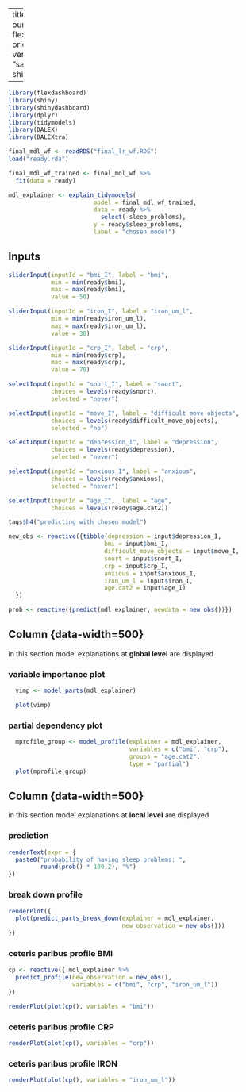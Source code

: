 
---
title: "NHANES: What affects our sleep?"
output: 
  flexdashboard::flex_dashboard:
    orientation: rows
    vertical_layout: fill
    theme: "sandstone" # or"yeti"
runtime: shiny

---


```{r setup, include=FALSE}
library(flexdashboard)
library(shiny)
library(shinydashboard)
library(dplyr)
library(tidymodels)
library(DALEX)
library(DALEXtra)
```

```{r load model & data}
final_mdl_wf <- readRDS("final_lr_wf.RDS") 
load("ready.rda")


```


```{r xplainable, include=FALSE}
final_mdl_wf_trained <- final_mdl_wf %>% 
  fit(data = ready)

mdl_explainer <- explain_tidymodels(
                        model = final_mdl_wf_trained, 
                        data = ready %>% 
                          select(-sleep_problems), 
                        y = ready$sleep_problems,
                        label = "chosen model")

```


Inputs {.sidebar}
-----------------------------------------------------------------------

```{r}
sliderInput(inputId = "bmi_I", label = "bmi",
            min = min(ready$bmi), 
            max = max(ready$bmi),
            value = 50)

sliderInput(inputId = "iron_I", label = "iron_um_l",
            min = min(ready$iron_um_l), 
            max = max(ready$iron_um_l),
            value = 30)

sliderInput(inputId = "crp_I", label = "crp",
            min = min(ready$crp), 
            max = max(ready$crp),
            value = 70)

selectInput(inputId = "snort_I", label = "snort", 
            choices = levels(ready$snort),
            selected = "never")

selectInput(inputId = "move_I", label = "difficult move objects", 
            choices = levels(ready$difficult_move_objects),
            selected = "no")

selectInput(inputId = "depression_I", label = "depression", 
            choices = levels(ready$depression),
            selected = "never")

selectInput(inputId = "anxious_I", label = "anxious", 
            choices = levels(ready$anxious),
            selected = "never")

selectInput(inputId = "age_I",  label = "age",
            choices = levels(ready$age.cat2))

tags$h4("predicting with chosen model")

new_obs <- reactive({tibble(depression = input$depression_I,
                           bmi = input$bmi_I,
                           difficult_move_objects = input$move_I,
                           snort = input$snort_I,
                           crp = input$crp_I,
                           anxious = input$anxious_I,
                           iron_um_l = input$iron_I,
                           age.cat2 = input$age_I)
  })

prob <- reactive({predict(mdl_explainer, newdata = new_obs())})
```

Column {data-width=500} {.tabset}
-----------------------------------------------------------------------
in this section model explanations at __global level__ are displayed

### variable importance plot

```{r}
  vimp <- model_parts(mdl_explainer)

  plot(vimp)
```



### partial dependency plot

```{r}
  mprofile_group <- model_profile(explainer = mdl_explainer, 
                                  variables = c("bmi", "crp"),
                                  groups = "age.cat2", 
                                  type = "partial")
  plot(mprofile_group)

```

Column {data-width=500} {.tabset}
-----------------------------------------------------------------------

in this section model explanations at __local level__ are displayed

### prediction {data-height=50}
```{r}
renderText(expr = { 
  paste0("probability of having sleep problems: ", 
         round(prob() * 100,2), "%")
})

```



### break down profile
```{r}
renderPlot({
  plot(predict_parts_break_down(explainer = mdl_explainer,
                                new_observation = new_obs()))
})
```


### ceteris paribus profile BMI

```{r}
cp <- reactive({ mdl_explainer %>% 
  predict_profile(new_observation = new_obs(),
                  variables = c("bmi", "crp", "iron_um_l"))
})
```

```{r}
renderPlot(plot(cp(), variables = "bmi"))

```

### ceteris paribus profile CRP

```{r}
renderPlot(plot(cp(), variables = "crp"))
```

### ceteris paribus profile IRON

```{r}
renderPlot(plot(cp(), variables = "iron_um_l"))
```